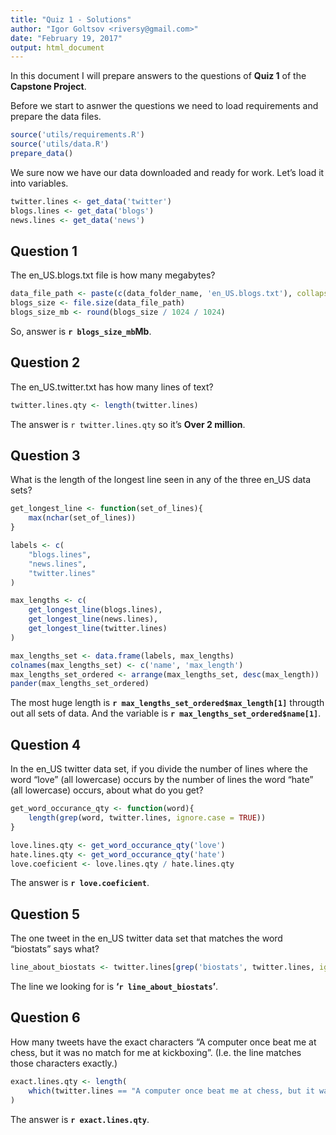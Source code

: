 ```yaml
---
title: "Quiz 1 - Solutions"
author: "Igor Goltsov <riversy@gmail.com>"
date: "February 19, 2017"
output: html_document
---
```


In this document I will prepare answers to the questions of **Quiz 1** of the **Capstone Project**. 

Before we start to asnwer the questions we need to load requirements and prepare the data files.

```r
source('utils/requirements.R')
source('utils/data.R')
prepare_data()
```

We sure now we have our data downloaded and ready for work. Let's load it into variables.

```r
twitter.lines <- get_data('twitter')
blogs.lines <- get_data('blogs')
news.lines <- get_data('news')
```

## Question 1

The en_US.blogs.txt file is how many megabytes?

```r
data_file_path <- paste(c(data_folder_name, 'en_US.blogs.txt'), collapse = "/")
blogs_size <- file.size(data_file_path)
blogs_size_mb <- round(blogs_size / 1024 / 1024)
```

So, answer is **`r blogs_size_mb`Mb**.

## Question 2

The en_US.twitter.txt has how many lines of text?

```r
twitter.lines.qty <- length(twitter.lines)
```

The answer is `r twitter.lines.qty` so it's **Over 2 million**.

## Question 3

What is the length of the longest line seen in any of the three en_US data sets?

```r
get_longest_line <- function(set_of_lines){
    max(nchar(set_of_lines))
}

labels <- c(
    "blogs.lines",
    "news.lines",
    "twitter.lines"
)

max_lengths <- c(
    get_longest_line(blogs.lines),
    get_longest_line(news.lines),
    get_longest_line(twitter.lines)
)

max_lengths_set <- data.frame(labels, max_lengths)
colnames(max_lengths_set) <- c('name', 'max_length')
max_lengths_set_ordered <- arrange(max_lengths_set, desc(max_length))
pander(max_lengths_set_ordered)
```

The most huge length is **`r max_lengths_set_ordered$max_length[1]`** througth out all sets of data. And the variable is **`r max_lengths_set_ordered$name[1]`**.

## Question 4

In the en_US twitter data set, if you divide the number of lines where the word "love" (all lowercase) occurs by the number of lines the word "hate" (all lowercase) occurs, about what do you get?

```r
get_word_occurance_qty <- function(word){
    length(grep(word, twitter.lines, ignore.case = TRUE))
}

love.lines.qty <- get_word_occurance_qty('love')
hate.lines.qty <- get_word_occurance_qty('hate')
love.coeficient <- love.lines.qty / hate.lines.qty
```

The answer is **`r love.coeficient`**.

## Question 5

The one tweet in the en_US twitter data set that matches the word "biostats" says what?

```r
line_about_biostats <- twitter.lines[grep('biostats', twitter.lines, ignore.case = TRUE)]
```

The line we looking for is **'`r line_about_biostats`'**.

## Question 6

How many tweets have the exact characters "A computer once beat me at chess, but it was no match for me at kickboxing". (I.e. the line matches those characters exactly.)

```r
exact.lines.qty <- length(
    which(twitter.lines == "A computer once beat me at chess, but it was no match for me at kickboxing")
)
```

The answer is **`r exact.lines.qty`**.






